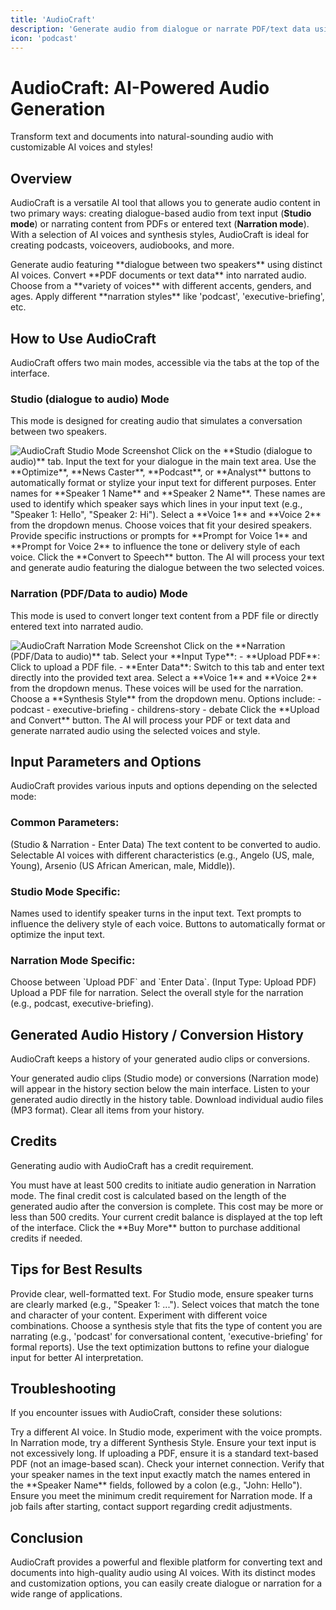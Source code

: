 ```yaml
---
title: 'AudioCraft'
description: 'Generate audio from dialogue or narrate PDF/text data using AI voices.'
icon: 'podcast'
---
```


# AudioCraft: AI-Powered Audio Generation

<Tip>
  Transform text and documents into natural-sounding audio with customizable AI voices and styles!
</Tip>

## Overview

AudioCraft is a versatile AI tool that allows you to generate audio content in two primary ways: creating dialogue-based audio from text input (**Studio mode**) or narrating content from PDFs or entered text (**Narration mode**). With a selection of AI voices and synthesis styles, AudioCraft is ideal for creating podcasts, voiceovers, audiobooks, and more.

<CardGroup cols={2}>
  <Card title="Studio (dialogue to audio)" icon="comments">
    Generate audio featuring **dialogue between two speakers** using distinct AI voices.
  </Card>
  <Card title="Narration (PDF/Data to audio)" icon="file-lines">
    Convert **PDF documents or text data** into narrated audio.
  </Card>
  <Card title="Multiple AI Voices" icon="microphone">
    Choose from a **variety of voices** with different accents, genders, and ages.
  </Card>
  <Card title="Synthesis Styles" icon="palette">
    Apply different **narration styles** like 'podcast', 'executive-briefing', etc.
  </Card>
</CardGroup>

## How to Use AudioCraft

AudioCraft offers two main modes, accessible via the tabs at the top of the interface.

### Studio (dialogue to audio) Mode

This mode is designed for creating audio that simulates a conversation between two speakers.

<Frame>
  <img src="https://pixiomedia.nyc3.digitaloceanspaces.com/docs/audiocraft-studio.png" alt="AudioCraft Studio Mode Screenshot" />
</Frame>

<Steps>
  <Step title="Select Studio Tab" icon="comments">
    Click on the **Studio (dialogue to audio)** tab.
  </Step>
  <Step title="Enter Your Dialogue" icon="keyboard">
    Input the text for your dialogue in the main text area.
  </Step>
  <Step title="Optimize Text (Optional)" icon="wand-magic-sparkles">
    Use the **Optimize**, **News Caster**, **Podcast**, or **Analyst** buttons to automatically format or stylize your input text for different purposes.
  </Step>
  <Step title="Set Speaker Names" icon="user">
    Enter names for **Speaker 1 Name** and **Speaker 2 Name**. These names are used to identify which speaker says which lines in your input text (e.g., "Speaker 1: Hello", "Speaker 2: Hi").
  </Step>
  <Step title="Choose Voices" icon="microphone">
    Select a **Voice 1** and **Voice 2** from the dropdown menus. Choose voices that fit your desired speakers.
  </Step>
  <Step title="Enter Voice Prompts (Optional)" icon="comment">
    Provide specific instructions or prompts for **Prompt for Voice 1** and **Prompt for Voice 2** to influence the tone or delivery style of each voice.
  </Step>
  <Step title="Convert to Speech" icon="play">
    Click the **Convert to Speech** button. The AI will process your text and generate audio featuring the dialogue between the two selected voices.
  </Step>
</Steps>

### Narration (PDF/Data to audio) Mode

This mode is used to convert longer text content from a PDF file or directly entered text into narrated audio.

<Frame>
  <img src="https://pixiomedia.nyc3.digitaloceanspaces.com/docs/audiocraft-narration.png" alt="AudioCraft Narration Mode Screenshot" />
</Frame>

<Steps>
  <Step title="Select Narration Tab" icon="file-lines">
    Click on the **Narration (PDF/Data to audio)** tab.
  </Step>
  <Step title="Choose Input Type" icon="upload">
    Select your **Input Type**:
    - **Upload PDF**: Click to upload a PDF file.
    - **Enter Data**: Switch to this tab and enter text directly into the provided text area.
  </Step>
  <Step title="Choose Voices" icon="microphone">
    Select a **Voice 1** and **Voice 2** from the dropdown menus. These voices will be used for the narration.
  </Step>
  <Step title="Select Synthesis Style" icon="palette">
    Choose a **Synthesis Style** from the dropdown menu. Options include:
    - podcast
    - executive-briefing
    - childrens-story
    - debate
  </Step>
  <Step title="Upload and Convert" icon="play">
    Click the **Upload and Convert** button. The AI will process your PDF or text data and generate narrated audio using the selected voices and style.
  </Step>
</Steps>

## Input Parameters and Options

AudioCraft provides various inputs and options depending on the selected mode:

### Common Parameters:

<ResponseField name="Text Input" type="string" required>
  (Studio & Narration - Enter Data) The text content to be converted to audio.
</ResponseField>
<ResponseField name="Voice 1 / Voice 2" type="Enum" required>
  Selectable AI voices with different characteristics (e.g., Angelo (US, male, Young), Arsenio (US African American, male, Middle)).
</ResponseField>

### Studio Mode Specific:

<ResponseField name="Speaker 1 Name / Speaker 2 Name" type="string" required>
  Names used to identify speaker turns in the input text.
</ResponseField>
<ResponseField name="Prompt for Voice 1 / Prompt for Voice 2" type="string">
  Text prompts to influence the delivery style of each voice.
</ResponseField>
<ResponseField name="Optimize / News Caster / Podcast / Analyst Buttons" type="button">
  Buttons to automatically format or optimize the input text.
</ResponseField>

### Narration Mode Specific:

<ResponseField name="Input Type" type="Enum" required>
  Choose between `Upload PDF` and `Enter Data`.
</ResponseField>
<ResponseField name="Upload PDF" type="file">
  (Input Type: Upload PDF) Upload a PDF file for narration.
</ResponseField>
<ResponseField name="Synthesis Style" type="Enum" required>
  Select the overall style for the narration (e.g., podcast, executive-briefing).
</ResponseField>

## Generated Audio History / Conversion History

AudioCraft keeps a history of your generated audio clips or conversions.

<AccordionGroup>
  <Accordion title="View History" icon="list">
    Your generated audio clips (Studio mode) or conversions (Narration mode) will appear in the history section below the main interface.
  </Accordion>
  <Accordion title="Playback" icon="play">
    Listen to your generated audio directly in the history table.
  </Accordion>
  <Accordion title="Download" icon="download">
    Download individual audio files (MP3 format).
  </Accordion>
  <Accordion title="Clear All" icon="trash">
    Clear all items from your history.
  </Accordion>
</AccordionGroup>

## Credits

Generating audio with AudioCraft has a credit requirement.

<AccordionGroup>
  <Accordion title="Credit Requirement" icon="credit-card">
    You must have at least 500 credits to initiate audio generation in Narration mode.
  </Accordion>
  <Accordion title="Final Cost" icon="calculator">
    The final credit cost is calculated based on the length of the generated audio after the conversion is complete. This cost may be more or less than 500 credits.
  </Accordion>
</AccordionGroup>

<Tip>
  Your current credit balance is displayed at the top left of the interface. Click the **Buy More** button to purchase additional credits if needed.
</Tip>

## Tips for Best Results

<CardGroup cols={2}>
  <Card title="Clear Text Input" icon="pencil">
    Provide clear, well-formatted text. For Studio mode, ensure speaker turns are clearly marked (e.g., "Speaker 1: ...").
  </Card>
  <Card title="Choose Appropriate Voices" icon="microphone">
    Select voices that match the tone and character of your content. Experiment with different voice combinations.
  </Card>
  <Card title="Utilize Synthesis Styles (Narration)" icon="palette">
    Choose a synthesis style that fits the type of content you are narrating (e.g., 'podcast' for conversational content, 'executive-briefing' for formal reports).
  </Card>
  <Card title="Optimize Text (Studio)" icon="wand-magic-sparkles">
    Use the text optimization buttons to refine your dialogue input for better AI interpretation.
  </Card>
</CardGroup>

## Troubleshooting

If you encounter issues with AudioCraft, consider these solutions:

<AccordionGroup>
  <Accordion title="Audio Doesn't Sound Natural" icon="volume-xmark">
    Try a different AI voice. In Studio mode, experiment with the voice prompts. In Narration mode, try a different Synthesis Style.
  </Accordion>
  <Accordion title="Conversion Fails" icon="bug">
    Ensure your text input is not excessively long. If uploading a PDF, ensure it is a standard text-based PDF (not an image-based scan). Check your internet connection.
  </Accordion>
  <Accordion title="Incorrect Speaker Turns (Studio)" icon="user-slash">
    Verify that your speaker names in the text input exactly match the names entered in the **Speaker Name** fields, followed by a colon (e.g., "John: Hello").
  </Accordion>
  <Accordion title="Credit Issues" icon="credit-card-slash">
    Ensure you meet the minimum credit requirement for Narration mode. If a job fails after starting, contact support regarding credit adjustments.
  </Accordion>
</AccordionGroup>

## Conclusion

AudioCraft provides a powerful and flexible platform for converting text and documents into high-quality audio using AI voices. With its distinct modes and customization options, you can easily create dialogue or narration for a wide range of applications.


